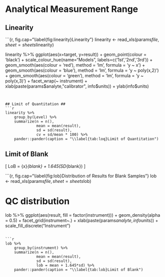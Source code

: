 # Analytical Measurement Range #

## Linearity ##

```{r, fig.cap="\\label{fig:linearity}Linearity"}
linearity <- read_xls(params$file, sheet = sheets$linearity)

linearity %>%
    ggplot(aes(x=target, y=result)) +
    geom_point(colour = 'black') +
    scale_colour_hue(name="Models", labels=c('1st','2nd','3rd')) +
    geom_smooth(aes(colour = 'red'), method = 'lm',
                formula = 'y ~ x') +
    geom_smooth(aes(colour = 'blue'), method = 'lm',
                formula = 'y ~ poly(x,2)') +
    geom_smooth(aes(colour = 'green'), method = 'lm',
                formula = 'y ~ poly(x,3)') +
    facet_wrap(~ instrument) +
    xlab(paste(params$analyte,"calibrator", info$units)) +
    ylab(info$units)
``` 


## Limit of Quantitation ##
```r

linearity %>%
    group_by(Level) %>%
    summarize(n = n(),
              mean = mean(result),
              sd = sd(result),
              cv = sd/mean * 100) %>%
    pander::pander(caption = "\\label{tab:loq}Limit of Quantitation")

```

## Limit of Blank

\[
LoB = \bar{x}_{blank} + 1.645(SD_{blank})
\]


```{r, fig.cap="\\label{fig:lob}Distribution of Results for Blank Samples"}
lob <- read_xls(params$file, sheet = sheets$lob)

# QC distribution
lob %>%
    ggplot(aes(result, fill = factor(instrument))) +
    geom_density(alpha = 0.5) +
    facet_grid(instrument~.) +
    xlab(paste(params$analyte, info$units)) +
    scale_fill_discrete("Instrument")

``` 

```r
lob %>%
    group_by(instrument) %>%
    summarize(n = n(),
              mean = mean(result),
              sd = sd(result),
              lob = mean + 1.645*sd) %>%
    pander::pander(caption = "\\label{tab:lob}Limit of Blank")
              
``` 

\clearpage
